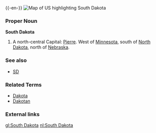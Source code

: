 {{wikipedia}}
{{-en-}}
[[Image:Map of USA highlighting South Dakota.png|thumb|right|Map of US highlighting South Dakota]]
===Proper Noun===
'''South Dakota'''
#A north-central {{USstate}}  Capital: [[Pierre]].  West of [[Minnesota]], south of [[North Dakota]], north of [[Nebraska]].

===See also===
*[[SD]]

===Related Terms===
*[[Dakota]]
*[[Dakotan]]

===External links===
{{pedialite}}

[[gl:South Dakota]]
[[nl:South Dakota]]